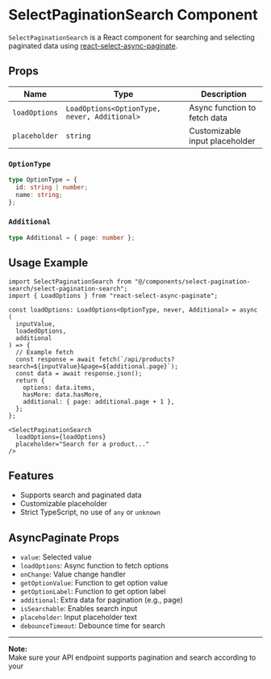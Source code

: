 # SelectPaginationSearch Component

`SelectPaginationSearch` is a React component for searching and selecting paginated data using [react-select-async-paginate](https://github.com/vtaits/react-select-async-paginate).

## Props

| Name          | Type                                         | Description                        |
|---------------|----------------------------------------------|------------------------------------|
| `loadOptions` | `LoadOptions<OptionType, never, Additional>` | Async function to fetch data       |
| `placeholder` | `string`                                     | Customizable input placeholder     |

### `OptionType`

```ts
type OptionType = {
  id: string | number;
  name: string;
};
```

### `Additional`

```ts
type Additional = { page: number };
```

## Usage Example

```tsx
import SelectPaginationSearch from "@/components/select-pagination-search/select-pagination-search";
import { LoadOptions } from "react-select-async-paginate";

const loadOptions: LoadOptions<OptionType, never, Additional> = async (
  inputValue,
  loadedOptions,
  additional
) => {
  // Example fetch
  const response = await fetch(`/api/products?search=${inputValue}&page=${additional.page}`);
  const data = await response.json();
  return {
    options: data.items,
    hasMore: data.hasMore,
    additional: { page: additional.page + 1 },
  };
};

<SelectPaginationSearch
  loadOptions={loadOptions}
  placeholder="Search for a product..."
/>
```

## Features

- Supports search and paginated data
- Customizable placeholder
- Strict TypeScript, no use of `any` or `unknown`

## AsyncPaginate Props

- `value`: Selected value
- `loadOptions`: Async function to fetch options
- `onChange`: Value change handler
- `getOptionValue`: Function to get option value
- `getOptionLabel`: Function to get option label
- `additional`: Extra data for pagination (e.g., page)
- `isSearchable`: Enables search input
- `placeholder`: Input placeholder text
- `debounceTimeout`: Debounce time for search

---

**Note:**  
Make sure your API endpoint supports pagination and search according to your
